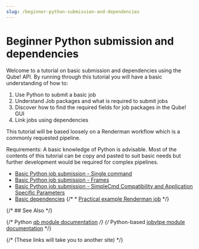 ```yaml
---
slug: /beginner-python-submission-and-dependencies
---
```


# Beginner Python submission and dependencies

Welcome to a tutorial on basic submission and dependencies using the Qube!
API. By running through this tutorial you will have a basic understanding of
how to:

  1. Use Python to submit a basic job 
  2. Understand Job packages and what is required to submit jobs 
  3. Discover how to find the required fields for job packages in the Qube! GUI 
  4. Link jobs using dependencies 

This tutorial will be based loosely on a Renderman workflow which is a
commonly requested pipeline.

Requirements: A basic knowledge of Python is advisable. Most of the contents
of this tutorial can be copy and pasted to suit basic needs but further
development would be required for complex pipelines.

  * [Basic Python job submission - Single command](knowledge-base/source-code-examples/python/beginner-python-submission-and-dependencies/Basic+Python+job+submission+-+Single+command)
  * [Basic Python job submission - Frames](knowledge-base/source-code-examples/python/beginner-python-submission-and-dependencies/Basic+Python+job+submission+-+Frames)
  * [Basic Python job submission - SimpleCmd Compatibility and Application Specific Parameters](knowledge-base/source-code-examples/python/beginner-python-submission-and-dependencies/Basic+Python+job+submission+-+SimpleCmd+Compatibility+and+Application+Specific+Parameters)
  * [Basic dependencies](knowledge-base/source-code-examples/python/beginner-python-submission-and-dependencies/Basic+dependencies)
{/*  * [Practical example Renderman job](/display/QUBE/Practical+example+Renderman+job) */}

{/* ## See Also */}

{/* Python [qb module documentation](http://pipelinefx.com/docs/API_Python_Html-6.5-0/index.html)   */}
{/* Python-based [jobytpe module documentation](http://pipelinefx.com/docs/jobTypeClass_html-6.5/index.html) */}

{/* (These links will take you to another site) */}
